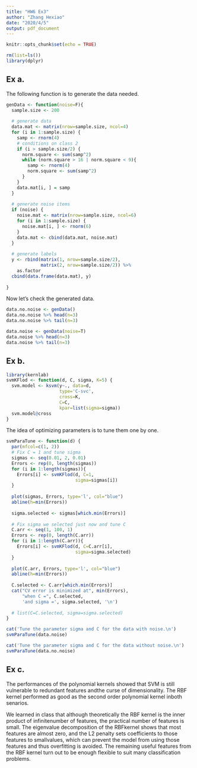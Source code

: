 ```yaml
---
title: "HW6 Ex3"
author: "Zhang Hexiao"
date: "2020/4/5"
output: pdf_document
---
```


```r
knitr::opts_chunk$set(echo = TRUE)
```

```r
rm(list=ls())
library(dplyr)
```

## Ex a.

The following function is to generate the data needed.

```r
genData <- function(noise=F){
  sample.size <- 200
  
  # generate data
  data.mat <- matrix(nrow=sample.size, ncol=4)
  for (i in 1:sample.size) {
    samp <- rnorm(4)
    # conditions on class 2
    if (i > sample.size/2) {
      norm.square <- sum(samp^2)
      while (norm.square > 16 | norm.square < 9){
        samp <- rnorm(4)
        norm.square <- sum(samp^2)
      }
    }
    data.mat[i, ] = samp
  }
  
  # generate noise items
  if (noise) {
    noise.mat <- matrix(nrow=sample.size, ncol=6)
    for (i in 1:sample.size) {
      noise.mat[i, ] <- rnorm(6)
    }
    data.mat <- cbind(data.mat, noise.mat)
  }
  
  # generate labels
  y <- rbind(matrix(1, nrow=sample.size/2), 
             matrix(2, nrow=sample.size/2)) %>% 
    as.factor
  cbind(data.frame(data.mat), y)
  
}
```

Now let's check the generated data.

```r
data.no.noise <- genData()
data.no.noise %>% head(n=3)
data.no.noise %>% tail(n=3)
```

```r
data.noise <- genData(noise=T)
data.noise %>% head(n=3)
data.noise %>% tail(n=3)
```

## Ex b.

```r
library(kernlab)
svmKFlod <- function(d, C, sigma, K=5) {
  svm.model <- ksvm(y~., data=d,
                    type='C-svc',
                    cross=K,
                    C=C,
                    kpar=list(sigma=sigma))
  svm.model@cross
}
```

The idea of optimizing parameters is to tune them one by one.

```r
svmParaTune <- function(d) {
  par(mfcol=c(1, 2))
  # Fix C = 1 and tune sigma
  sigmas <- seq(0.01, 2, 0.01)
  Errors <- rep(0, length(sigmas))
  for (i in 1:length(sigmas)){
    Errors[i] <- svmKFlod(d, C=1, 
                          sigma=sigmas[i])
  }
  
  plot(sigmas, Errors, type='l', col="blue")
  abline(h=min(Errors))
  
  sigma.selected <- sigmas[which.min(Errors)]
  
  # Fix sigma we selected just now and tune C
  C.arr <- seq(1, 100, 1)
  Errors <- rep(0, length(C.arr))
  for (i in 1:length(C.arr)){
    Errors[i] <- svmKFlod(d, C=C.arr[i], 
                          sigma=sigma.selected)
  }
  
  plot(C.arr, Errors, type='l', col="blue")
  abline(h=min(Errors))
  
  C.selected <- C.arr[which.min(Errors)]
  cat("CV error is minimized at", min(Errors),
      "when C =", C.selected, 
      'and sigma =', sigma.selected, '\n')
  
  # list(C=C.selected, sigma=sigma.selected)
}

cat('Tune the parameter sigma and C for the data with noise.\n')
svmParaTune(data.noise)

cat('Tune the parameter sigma and C for the data without noise.\n')
svmParaTune(data.no.noise)
```

## Ex c.

The performances of the polynomial kernels showed that SVM is still vulnerable to redundant features andthe curse of dimensionality. The RBF kernel performed as good as the second order polynomial kernel inboth senarios. 

We learned in class that although theoretically the RBF kernel is the inner product of infinitenumber of features, the practical number of features is small. The eigenvalue decomposition of the RBFkernel shows that most features are almost zero, and the L2 penalty sets coefficients to those features to smallvalues, which can prevent the model from using those features and thus overfitting is avoided. The remaining useful features from the RBF kernel turn out to be enough flexible to suit many classification problems.
